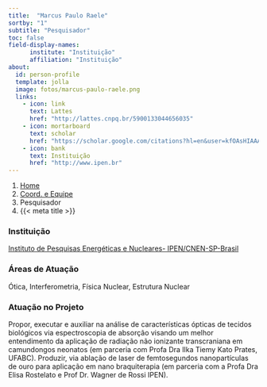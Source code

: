 ```yaml
---
title:  "Marcus Paulo Raele"
sortby: "1"
subtitle: "Pesquisador"
toc: false
field-display-names:
      institute: "Instituição"
      affiliation: "Instituição"
about:
  id: person-profile
  template: jolla
  image: fotos/marcus-paulo-raele.png
  links:
    - icon: link
      text: Lattes
      href: "http://lattes.cnpq.br/5900133044656035"
    - icon: mortarboard
      text: scholar
      href: "https://scholar.google.com/citations?hl=en&user=kfOAsHIAAAAJ"
    - icon: bank
      text: Instituição
      href: "http://www.ipen.br"
---
```


```{=html}
<nav aria-label="breadcrumb">
  <ol class="breadcrumb">
    <li class="breadcrumb-item"><a href="../../index.html">Home</a></li>
    <li class="breadcrumb-item"><a href="../coord-equipe.html">Coord. e Equipe</a></li>
    <li class="breadcrumb-item active">Pesquisador</li>
    <li class="breadcrumb-item active" aria-current="page">{{< meta title >}}</li>
  </ol>
</nav>
```
:::{#person-profile}
:::

### Instituição

[Instituto de Pesquisas Energéticas e Nucleares- IPEN/CNEN-SP-Brasil](http://www.ipen.br)

### Áreas de Atuação

Ótica, Interferometria, Física Nuclear, Estrutura Nuclear

### Atuação no Projeto

Propor, executar e auxiliar na análise de características ópticas de tecidos biológicos via espectroscopia de absorção visando um melhor entendimento da aplicação de radiação não ionizante transcraniana em camundongos neonatos (em parceria com Profa Dra Ilka Tiemy Kato Prates, UFABC). Produzir, via ablação de laser de femtosegundos nanopartículas de ouro para aplicação em nano braquiterapia (em parceria com a Profa Dra Elisa Rostelato e Prof Dr. Wagner de Rossi IPEN).
